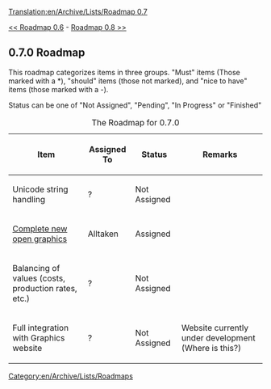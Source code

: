 [[Translation:en/Archive/Lists/Roadmap 0.7]]
[[Category:en/Archive/Lists/Roadmaps]]

[[en/Archive/Lists/Roadmap 0.6|<< Roadmap 0.6]] - [[en/Archive/Lists/Roadmap 1.0|Roadmap 0.8 >>]]
== 0.7.0 Roadmap ==

This roadmap categorizes items in three groups. "Must" items (Those marked with a *), "should" items (those not marked), and "nice to have" items (those marked with a -).

Status can be one of "Not Assigned", "Pending", "In Progress" or "Finished" 

{| border="1"
|+ The Roadmap for 0.7.0
|-
! Item !! Assigned To !! Status !! Remarks
|-
|Unicode string handling || ?
!class="unclaimed" | Not Assigned || 
|-
|[[en/Archive/Community/Graphics Replacement|Complete new open graphics]] || Alltaken
!class="claimed" | Assigned || 
|-
|Balancing of values (costs, production rates, etc.) || ?
!class="unclaimed" | Not Assigned || 
|-
|Full integration with Graphics website || ?
!class="unclaimed" | Not Assigned || Website currently under development (Where is this?)
|}